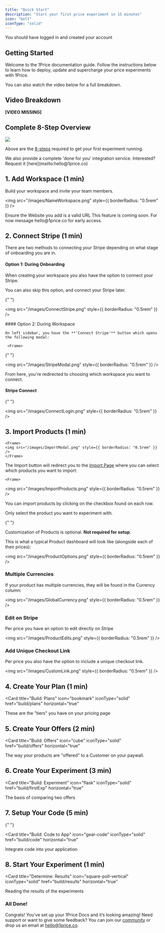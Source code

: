 ```yaml
---
title: "Quick Start"
description: "Start your first price experiment in 15 minutes"
icon: "bolt"
iconType: "solid"
---
```


<Check> You should have logged in and created your account</Check>

## Getting Started

Welcome to the 1Price documentation guide. Follow the instructions below to learn how to deploy, update and supercharge your price experiments with 1Price.

You can also watch the video below for a full breakdown.

## Video Breakdown

<Warning> **[VIDEO MISSING]**</Warning>

## Complete 8-Step Overview

<Frame>
  <img src="/images/Steps.png" style={{ borderRadius: "0.5rem" }} />
</Frame>

Above are the [8-steps](https://app.1price.co/connect) required to get your first experiment running.

<Note>
  We also provide a complete 'done for you' integration service. Interested?
  Request it [here](mailto:hello@1price.co)
</Note>

## 1. Add Workspace (1 min)

Build your workspace and invite your team members.

<AccordionGroup>
  <Accordion title="Name Your Workspace" icon="signature" iconType="solid">
    <Frame>
    
  <img src="/images/NameWorkspace.png" style={{ borderRadius: "0.5rem" }} />

</Frame>
<Warning>Ensure the Website you add is a valid URL</Warning>

  </Accordion>
  <Accordion title="Invite Team Members" icon="user-plus" iconType="solid">
<Note>This feature is coming soon. For now message hello@1price.co for early access.</Note>

  </Accordion>
</AccordionGroup>

## 2. Connect Stripe (1 min)

<AccordionGroup>
  <Accordion title="Stripe Connect" icon="cc-stripe" iconType="solid">

There are two methods to connecting your Stripe depending on what stage of onboarding you are in.

#### Option 1: During Onboarding

When creating your workspace you also have the option to connect your Stripe.

You can also skip this option, and connect your Stripe later.

<Frame>

{" "}

<img src="/images/ConnectStripe.png" style={{ borderRadius: "0.5rem" }} />

</Frame>
#### Option 2: During Workspace

    On left sidebar, you have the **'Connect Stripe'** button which opens the following modal:

     <Frame>

{" "}

<img src="/images/StripeModal.png" style={{ borderRadius: "0.5rem" }} />

</Frame>

From here, you're redirected to choosing which workspace you want to connect.

#### Stripe Connect

  <Frame>

{" "}

<img src="/images/ConnectLogin.png" style={{ borderRadius: "0.5rem" }} />

</Frame>

  </Accordion>
</AccordionGroup>

## 3. Import Products (1 min)

<AccordionGroup>
  <Accordion title="Choose Products" icon="bag-shopping-plus" iconType="solid">

    <Frame>
    <img src="/images/ImportModal.png" style={{ borderRadius: "0.5rem" }} />
    </Frame>

The Import button will redirect you to the [Import Page](https://app.1price.co/import) where you can select which products you want to import:

    <Frame>

<img src="/images/ImportProducts.png" style={{ borderRadius: "0.5rem" }} />

</Frame>

You can import products by clicking on the checkbox found on each row.

<Tip>Only select the product you want to experiment with.</Tip>

  </Accordion>
  <Accordion title="Customize Products (optional)" icon="brush" iconType="solid">

{" "}

<Info>Customization of Products is optional. **Not required for setup**.</Info>

This is what a typical Product dashboard will look like (alongside each of their prices):

<Frame>

<img src="/images/ProductOptions.png" style={{ borderRadius: "0.5rem" }} />

</Frame>

### Multiple Currencies

If your product has multiple currencies, they will be found in the Currency column:

<Frame>

<img src="/images/GlobalCurrency.png" style={{ borderRadius: "0.5rem" }} />

</Frame>

### Edit on Stripe

Per price you have an option to edit directly on Stripe

<Frame>

<img src="/images/ProductEdits.png" style={{ borderRadius: "0.5rem" }} />

</Frame>

### Add Unique Checkout Link

Per price you also have the option to include a unique checkout link.

<Frame>

<img src="/images/CustomLink.png" style={{ borderRadius: "0.5rem" }} />

</Frame>

  </Accordion>
</AccordionGroup>

## 4. Create Your Plan (1 min)

<Card
  title="Build: Plans"
  icon="bookmark"
  iconType="solid"
  href="build/plans"
  horizontal="true"
>
  These are the "tiers" you have on your pricing page
</Card>

## 5. Create Your Offers (2 min)

<Card
  title="Build: Offers"
  icon="cube"
  iconType="solid"
  href="build/offers"
  horizontal="true"
>
  The way your products are "offered" to a Customer on your paywall.
</Card>

## 6. Create Your Experiment (3 min)

<Card
  title="Build: Experiment"
  icon="flask"
  iconType="solid"
  href="build/firstExp"
  horizontal="true"
>
  The basis of comparing two offers
</Card>

## 7. Setup Your Code (5 min)

{" "}

<Card
  title="Build: Code to App"
  icon="gear-code"
  iconType="solid"
  href="build/code"
  horizontal="true"
>
  Integrate code into your application
</Card>

## 8. Start Your Experiment (1 min)

<Card
  title="Determine: Results"
  icon="square-poll-vertical"
  iconType="solid"
  href="build/results"
  horizontal="true"
>
  Reading the results of the experiments
</Card>

### All Done!

Congrats! You’ve set up your 1Price Docs and it’s looking amazing! Need support or want to give some feedback? You can join our [community](https://discord.com/invite/BGPYQPd56K) or drop us an email at [hello@1price.co](mainto:hello@1price.co).
